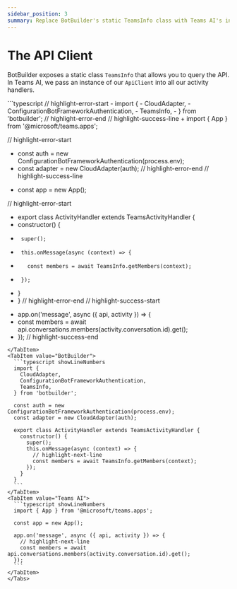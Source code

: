 ```yaml
---
sidebar_position: 3
summary: Replace BotBuilder's static TeamsInfo class with Teams AI's injected ApiClient for cleaner API interactions.
---
```



# The API Client

BotBuilder exposes a static class `TeamsInfo` that allows you to query the API. In Teams AI,
we pass an instance of our `ApiClient` into all our activity handlers.

<Tabs groupId="sending-activities">
  <TabItem value="Diff" default>
  ```typescript
  // highlight-error-start
-  import {
-    CloudAdapter,
-    ConfigurationBotFrameworkAuthentication,
-    TeamsInfo,
-  } from 'botbuilder';
  // highlight-error-end
  // highlight-success-line
+  import { App } from '@microsoft/teams.apps';

  // highlight-error-start
-  const auth = new ConfigurationBotFrameworkAuthentication(process.env);
-  const adapter = new CloudAdapter(auth);
  // highlight-error-end
  // highlight-success-line
+  const app = new App();

  // highlight-error-start
-  export class ActivityHandler extends TeamsActivityHandler {
-    constructor() {
-      super();
-      this.onMessage(async (context) => {
-        const members = await TeamsInfo.getMembers(context);
-      });
-    }
-  }
  // highlight-error-end
  // highlight-success-start
+  app.on('message', async ({ api, activity }) => {
+    const members = await api.conversations.members(activity.conversation.id).get();
+  });
  // highlight-success-end
  ```
  </TabItem>
  <TabItem value="BotBuilder">
    ```typescript showLineNumbers
    import {
      CloudAdapter,
      ConfigurationBotFrameworkAuthentication,
      TeamsInfo,
    } from 'botbuilder';

    const auth = new ConfigurationBotFrameworkAuthentication(process.env);
    const adapter = new CloudAdapter(auth);

    export class ActivityHandler extends TeamsActivityHandler {
      constructor() {
        super();
        this.onMessage(async (context) => {
          // highlight-next-line
          const members = await TeamsInfo.getMembers(context);
        });
      }
    }
    ```
  </TabItem>
  <TabItem value="Teams AI">
    ```typescript showLineNumbers
    import { App } from '@microsoft/teams.apps';

    const app = new App();

    app.on('message', async ({ api, activity }) => {
      // highlight-next-line
      const members = await api.conversations.members(activity.conversation.id).get();
    });
    ```
  </TabItem>
</Tabs>
